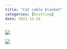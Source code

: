 ```yaml
---
title: "Cat cable blanket"
categories: [knitting]
date: 2021-12-24
---
```


![](cat-cable-blanket.jpeg)

![](cat-cable-blanket-2.jpeg)


